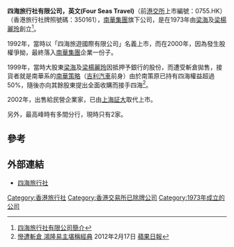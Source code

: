 {{Infobox_Company |
  company_name = 四海旅行社有限公司<br>Four Seas Travel |
  company_logo = [[File:Four_Sea_Travel.png|200px]] |
  company_type = [[民營企業|民營企業]] |
  foundation = 1973年 |
  location = {{HK}}[[中環|中環]][[德輔道中|德輔道中]]25-27A安樂園大廈1,3,7樓|
  industry = [[旅行社|旅行社]]| 
  sales =  |
  profit =  |
  asset = |
  market_value = |
  num_employees = |
  revenue = |
  products = |
  homepage = [http://www.fourseastravel.com 四海旅行社網址]
}}

'''四海旅行社有限公司，英文(Four Seas Travel)'''（前[[港交所|港交所]]上市編號：0755.HK）（香港旅行社牌照號碼：350161），[[南華集團|南華集團]]旗下公司，是在1973年由[[梁海|梁海]]及[[梁楊麗玲|梁楊麗玲]]創立<ref>[http://www.fourseastravel.com/DEStandard/zh-TW/aboutus.aspx 四海旅行社有限公司簡介]</ref>。

1992年，當時以「四海旅遊國際有限公司」名義上市，而在2000年，因為發生股權爭拗，最終落入[[南華集團|南華集團]]企業一份子。

1999年，當時大股東[[梁海|梁海]]及[[梁楊麗玲|梁楊麗玲]]因抵押予銀行的股份，而遭受斬倉拋售，接貨者就是南華系的[[南華策略|南華策略]]（[[吉利汽車|吉利汽車]]前身）由於南策原已持有四海權益超過50%，隨後亦向其餘股東提出全面收購而接手四海<ref>[http://hk.apple.nextmedia.com/financeestate/art/20120217/16078430 慘遭斬倉 鴻隆易主堪稱經典] {{Wayback|url=http://hk.apple.nextmedia.com/financeestate/art/20120217/16078430 |date=20160423035215 }}2012年2月17日 [[蘋果日報|蘋果日報]]</ref>。

2002年，出售給民營企業家，已由[[上海証大|上海証大]]取代上市。

另外，最高峰時有多間分行，現時只有2家。

==參考==
{{reflist}}

==外部連結==
*[http://www.fourseastravel.com 四海旅行社]{{Wayback|url=http://www.fourseastravel.com/ |date=20160116115113 }}

[[Category:香港旅行社|Category:香港旅行社]]
[[Category:香港交易所已除牌公司|Category:香港交易所已除牌公司]]
[[Category:1973年成立的公司|Category:1973年成立的公司]]